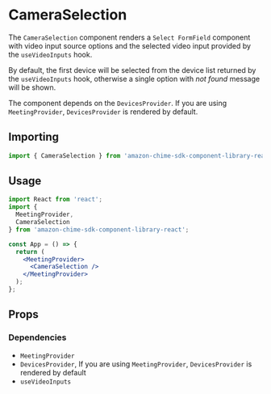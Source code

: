 
<Meta title="SDK Components/DeviceSelection/Camera/CameraSelection" />

# CameraSelection

The `CameraSelection` component renders a `Select FormField` component with video input source options and the selected video input provided by the `useVideoInputs` hook.

By default, the first device will be selected from the device list returned by the `useVideoInputs` hook, otherwise a single option with _not found_ message will be shown.

The component depends on the `DevicesProvider`. If you are using `MeetingProvider`, `DevicesProvider` is rendered by default.

## Importing

```javascript
import { CameraSelection } from 'amazon-chime-sdk-component-library-react';
```

## Usage

```jsx
import React from 'react';
import {
  MeetingProvider,
  CameraSelection
} from 'amazon-chime-sdk-component-library-react';

const App = () => {
  return (
    <MeetingProvider>
      <CameraSelection />
    </MeetingProvider>
  );
};
```

## Props

<ArgTypes of={CameraSelection} />

### Dependencies

- `MeetingProvider`
- `DevicesProvider`, If you are using `MeetingProvider`, `DevicesProvider` is rendered by default
- `useVideoInputs`
